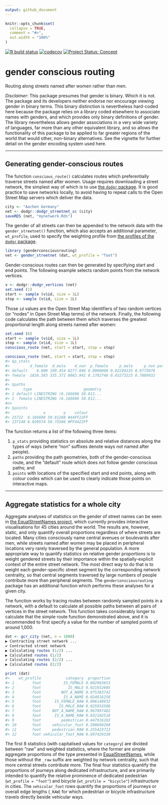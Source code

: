 ```yaml
---
output: github_document
---
```


<!-- README.md is generated from README.Rmd. Please edit that file -->

```r
knitr::opts_chunk$set(
  collapse = TRUE,
  comment = "#>",
  out.width = "100%"
)
```

<!-- badges: start -->
[![R build status](https://github.com/mpadge/gender-conscious-routing/workflows/R-CMD-check/badge.svg)](https://github.com/mpadge/gender-conscious-routing/actions?query=workflow%3AR-CMD-check)
[![codecov](https://codecov.io/gh/mpadge/gender-conscious-routing/branch/master/graph/badge.svg)](https://codecov.io/gh/mpadge/gender-conscious-routing)
[![Project Status: Concept](http://www.repostatus.org/badges/latest/concept.svg)](http://www.repostatus.org/#concept)
<!-- badges: end -->

# gender conscious routing

Routing along streets named after women rather than men.

*Disclaimer*: This package presumes that gender is binary. Which it is not. The
package and its developers neither endorse nor encourage viewing gender in
binary terms. This binary distinction is nevertheless hard-coded here because
the package relies on a library coded elsewhere to associate names with
genders, and which provides only binary definitions of gender. The library
nevertheless allows gender associations in a very wide variety of languages,
far more than any other equivalent library, and so allows the functionality of
this package to be applied to far greater regions of the world that would
other, non-binary alternatives. See the vignette for further detail on the
gender encoding system used here.

---

## Generating gender-conscious routes

The function `conscious_route()` calculates routes which preferentially
traverse streets named after women. Usage requires downloading a street
network, the simplest way of which is to use [the `dodgr`
package](https://github.com/atfutures/dodgr). It is good practice to save
networks locally, to avoid having to repeat calls to the Open Street Map
servers which deliver the data.

```r
city <- "Aachen Germany"
net <- dodgr::dodgr_streetnet_sc (city)
saveRDS (net, "mynetwork.Rds")
```

The gender of all streets can then be appended to the network data with the
`gender_streetnet()` function, which also accepts an additional parameter,
`wt_profile`, used to specify the weighting profile from [the profiles of the
`dodgr`
package](https://atfutures.github.io/dodgr/reference/weighting_profiles.html).

```r
library (genderconsciousrouting)
net <- gender_streetnet (dat, wt_profile = "foot")
```

Gender-conscious routes can then be generated by specifying start and end
points. The following example selects random points from the network vertices.

```r
v <- dodgr::dodgr_vertices (net)
set.seed (1)
start <- sample (v$id, size = 1L)
stop <- sample (v$id, size = 1L)
```

Those `id` values are the Open Street Map identifiers of two random vertices
(or "nodes" in Open Street Map terms) of the network. Finally, the following
code calculates the  path between them which traverses the greatest
proportional length along streets named after women:

```r
set.seed (6)
start <- sample (v$id, size = 1L)
stop <- sample (v$id, size = 1L)
conscious_route (net, start = start, stop = stop)
```


```r
conscious_route (net, start = start, stop = stop)
#> $p_stats
#>         d_female  d_male    d_non  p_female     p_male     p_non path_length path_length_rel
#> default    0.000 190.454 8277.046 0.0000000 0.02249235 0.9775076     8467.50        1.000000
#> female  1826.583 335.371 8083.941 0.1782746 0.03273223 0.7889932    10245.89        1.210026
#> 
#> $paths
#>      type                       geometry
#> 1 default LINESTRING (6.166698 50.812...
#> 2  female LINESTRING (6.166698 50.812...
#n>
#> $points
#>               x        y    colour
#> 25722  6.166698 50.81288 #44FF22FF
#> 137140 6.020574 50.75566 #FF4422FF
```

The function returns a list of the following three items:

1. `p_stats` providing statistics on absolute and relative distances along the
   types of ways (where "non" suffixes denote ways not named after people).
2. `paths` providing the path geometries, both of the gender-conscious route,
   and the "default" route which does not follow gender conscious paths; and
3. `points` with locations of the specified start and end points, along with
   colour codes which can be used to clearly indicate those points on
   interactive maps.

---

## Aggregate statistics for a whole city

Aggregate analyses of statistics on the gender of street names can be seen in
[the EqualStreetNames project](https://equalstreetnames.org/), which currently
provides interactive visualisations for 45 cities around the world. The results
are, however, static, and only quantify overall proportions regardless of where
streets are located. Many cities consciously name central avenues or boulevards
after men, while streets named after women may be placed in peripheral
locations very rarely traversed by the general population. A more appropriate
way to quantify statistics on relative gender proportions is to weight gendered
streets by their importance within the spatially-explicit context of the entire
street network. The most direct way to do that is to weight each
gender-specific street segment by the corresponding network centrality, so that
central segments traversed by large numbers of people contribute more than
peripheral segments. The `genderconsciousrouting` package has an additional
function which performs these analyses for a given city.

The function works by tracing routes between randomly sampled points in a
network, with a default to calculate all possible paths between all pairs of
vertices in the street network. This function takes considerably longer to
calculate that the simple route function demonstrated above, and it is
recommended to first specify a value for the number of sampled points of around
1,000.

```r
dat <- gcr_city (net, n = 1000)
▶ Contracting street network ...
✔ Contracted street network
▶ Calculating routes (1/2) ...
▶ Calculated routes (1/2)
✔ Calculating routes (2/2) ...
▶ Calculated routes (2/2)

print (dat)
#>    wt_profile           category  proportion
#> 1        foot          IS_FEMALE 0.002963653
#> 2        foot            IS_MALE 0.021652605
#> 3        foot         NOT_A_NAME 0.975383742
#> 4        foot          IS_A_NAME 0.024616258
#> 5        foot      IS_FEMALE_RAW 0.006148932
#> 6        foot        IS_MALE_RAW 0.025953586
#> 7        foot     NOT_A_NAME_RAW 0.967897482
#> 8        foot      IS_A_NAME_RAW 0.032102518
#> 9        foot         pedestrian 0.447916183
#> 10       foot     vehicular_foot 0.500669268
#> 11       foot     pedestrian_RAW 0.255423713
#> 12       foot vehicular_foot_RAW 0.697429330
```

The first 8 statistics (with capitalised values for `category`) are 
divided between "raw" and weighted statistics, where the former are simple
aggregate proportions of the type presented in
[EqualStreetNames](https://equalstreetnames.org/), while those without the
`_raw` suffix are weighted by network centrality, such that more central
streets contribute more. The final four statistics quantify the proportions of
journeys along dedicated infrastructure, and are primarily intended to quantify
the relative prominence of dedicated pedestrian (`wt_profile = "foot"`) and bicycle
(`wt_profile = "bicycle"`) infrastructure in cities. The `vehicular_foot` rows
quantify the proportions of journeys or overall edge lengths (`_RAW`) for which
pedestrian or bicycle infrastructure travels directly beside vehicular ways.

